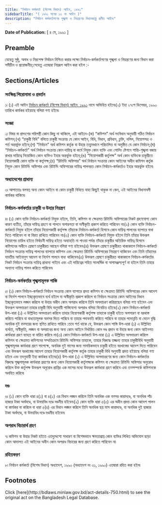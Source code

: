 ```yaml
---
title: "নির্বাচন কর্মকর্তা (বিশেষ বিধান) আইন, ১৯৯১"
sidebarTitle: "( ১৯৯১ সনের ১৩ নং আইন )"
description: "নির্বাচন কর্মকর্তাগণের শৃঙ্খলা ও নিয়ন্ত্রণের বিধানকল্পে প্রণীত আইন৷"
---
```


**Date of Publication:** [ ৪ মে, ১৯৯১ ]

## Preamble

যেহেতু সুষ্ঠু, অবাধ ও নিরপেক্ষ নির্বাচন নিশ্চিত করার লক্ষ্যে নির্বাচন-কর্মকর্তাগণের শৃঙ্খলা ও নিয়ন্ত্রণের জন্য বিধান করা সমীচীন ও প্রয়োজনীয়;সেহেতু এতদ্বারা নিম্নরূপ আইন করা হইল :-

## Sections/Articles

### সংক্ষিপ্ত শিরোনামা ও প্রবর্তন

১৷ (১) এই আইন [নির্বাচন কর্মকর্তা (বিশেষ বিধান) আইন, ১৯৯১](/laws/volume-28/act-750 "নির্বাচন কর্মকর্তা (বিশেষ বিধান) আইন, ১৯৯১") নামে অভিহিত হইবে৷(২) ইহা ২৭শে ডিসেম্বর, ১৯৯০ তারিখে কার্যকর হইয়াছে বলিয়া গণ্য হইবে৷

### সংজ্ঞা

২৷ বিষয় বা প্রসংগের পরিপন্থী কোন কিছু না থাকিলে, এই আইনে-(ক) “কমিশন” অর্থ সংবিধান অনুযায়ী গঠিত নির্বাচন কমিশন;(খ) “চাকুরী বিধি” বলিতে চাকুরী সংক্রান্ত যে কোন আইন, বিধি, বিধান, প্রবিধান, চুক্তি, দলিল, নিয়োগপত্র ও শর্ত অন্তর্ভুক্ত হইবে;(গ) “নির্বাচন” অর্থ কমিশন কর্তৃক বা উহার তত্ত্বাবধানে পরিচালিত বা অনুষ্ঠিত যে কোন নির্বাচন;(ঘ) “নির্বাচন-কর্মকর্তা” অর্থ নির্বাচন সংক্রান্ত কোন দায়িত্ব বা কর্মে নিযুক্ত কোন ব্যক্তি এবং পোলিং ষ্টেশনে শান্তি-শৃঙ্খলা বজায় রাখার দায়িত্বে নিয়োজিত কোন ব্যক্তিও ইহার অন্তর্ভুক্ত হইবে;(ঙ) “নিয়োগকারী কর্তৃপক্ষ” অর্থ কোন ব্যক্তিকে চাকুরীতে নিয়োগকারী কোন ব্যক্তি বা কর্তৃপক্ষ;(চ) “রিটার্নিং অফিসার” অর্থ নির্বাচন সংক্রান্ত কোন আইনের অধীন কমিশন কর্তৃক নিযুক্ত কোন রিটার্নিং অফিসার এবং রিটার্নিং অফিসারের দায়িত্ব পালনরত কোন নির্বাচন-কর্মকর্তাও ইহার অন্তর্ভুক্ত হইবে৷

### অধ্যাদেশের প্রাধান্য

৩৷ আপাততঃ বলবত্ অন্য কোন আইনে বা কোন চাকুরী বিধিতে যাহা কিছুই থাকুক না কেন, এই আইনের বিধানাবলী কার্যকর থাকিবে৷

### নির্বাচন-কর্মকর্তার চাকুরী ও উহার নিয়ন্ত্রণ

৪৷ (১) কোন ব্যক্তি নির্বাচন-কর্মকর্তা নিযুক্ত হইলে, তিনি, কমিশন বা ক্ষেত্রমত রিটার্নিং অফিসারের নিকট গ্রহণযোগ্য কোন কারণ ব্যতীত, তাঁহার দায়িত্ব গ্রহণে বা পালনে অপারগতা বা অস্বীকৃতি প্রকাশ করিতে পারিবেন না৷(২) কোন ব্যক্তি নির্বাচন-কর্মকর্তা নিযুক্ত হইলে তাঁহার নিয়োগকারী কর্তৃপক্ষ তাঁহাকে নির্বাচন-কর্মকর্তা হিসাবে কোন দায়িত্ব পালনের ব্যাপারে বাধা দিতে পারিবেন না বা বিরত রাখিতে পারিবেন না৷(৩) কোন ব্যক্তি নির্বাচন-কর্মকর্তা নিযুক্ত হইলে তিনি তাঁহার উক্তরূপ নিয়োগের তারিখ হইতে নির্বাচনী দায়িত্ব হইতে অব্যাহতি না পাওয়া পর্যন্ত তাঁহার চাকুরীর অতিরিক্ত দায়িত্ব হিসাবে কমিশনের অধীনে প্রেষণে চাকুরীরত আছেন বলিয়া গণ্য হইবেন৷(৪) উক্তরূপ প্রেষণে চাকুরীরত থাকাকালে নির্বাচন-কর্মকর্তা নির্বাচন সংক্রান্ত দায়িত্ব পালনের ব্যাপারে কমিশন এবং ক্ষেত্রমত রিটার্নিং অফিসারের নিয়ন্ত্রণে থাকিবেন এবং তিনি তাঁহাদের যাবতীয় আইনানুগ আদেশ বা নির্দেশ পালনে বাধ্য থাকিবেন৷(৫) উক্তরূপ প্রেষণে চাকুরীরত থাকাকালে নির্বাচন-কর্মকর্তার নিকট নির্বাচন সংক্রান্ত দায়িত্ব প্রাধান্য পাইবে এবং এই দায়িত্বের সহিত সাংঘর্ষিক বা অসামঞ্জস্যপূর্ণ না হইলে তিনি তাহার অন্যান্য দায়িত্ব পালন করিতে পারিবেন৷

### নির্বাচন-কর্মকর্তার শৃঙ্খলামূলক শাস্তি

৫৷ (১) কোন নির্বাচন-কর্মকর্তা নির্বাচন সংক্রান্ত কোন ব্যাপারে প্রদত্ত কমিশন বা ক্ষেত্রমত রিটার্নিং অফিসারের কোন আদেশ বা নির্দেশ পালনে ইচ্ছাকৃতভাবে ব্যর্থ হইলে বা অস্বীকৃতি প্রকাশ করিলে বা নির্বাচন সংক্রান্ত কোন আইনের বিধান ইচ্ছাকৃতভাবে লঙ্ঘন করিলে বা উহার অধীন কোন অপরাধ করিলে তিনি অসদাচরণ করিয়াছেন বলিয়া গণ্য হইবেন এবং উক্তরূপ অসদাচরণ তাহার চাকুরী বিধি অনুযায়ী শাস্তিযোগ্য অপরাধ বলিয়া বিবেচিত হইবে৷(২) কোন নির্বাচন-কর্মকর্তা উপ-ধারা (১) এ উল্লিখিত অসদাচরণ করিলে তাহার নিয়োগকারী কর্তৃপক্ষ তাহাকে চাকুরী হইতে অপসারণ বা বরখাস্ত করিতে পারিবে বা বাধ্যতামূলক অবসর দিতে পারিবে বা তাহার পদাবনতি করিতে পারিবে বা তাহার পদোন্নতি বা বেতন বৃদ্ধি অনধিক দুই বত্সরের জন্য স্থগিত রাখিতে পারিবে :তবে শর্ত থাকে যে, উক্তরূপ কোন শাস্তি উপ-ধারা (১) এ উল্লিখিত ব্যর্থতা, অস্বীকৃতি, লঙ্ঘন বা অপরাধের জন্য অন্য কোন আইনে নির্ধারিত কোন দণ্ড প্রদান বা উহার জন্য কোন আইনগত কার্যধারা গ্রহণ ব্যাহত বা বারিত করিবে না৷(৩) কোন নির্বাচন-কর্মকর্তা উপ-ধারা (১) এ উল্লিখিত অসদাচরণ করিলে কমিশন বা ক্ষেত্রমত কমিশনের সম্মতিক্রমে রিটার্নিং অফিসার তাহাকে, তাহার বিরুদ্ধে তজ্জন্য তাহার চাকুরীবিধি অনুযায়ী শৃঙ্খলামূলক কার্যধারা গ্রহণ সাপেক্ষে, অনধিক দুই মাসের জন্য সাময়িকভাবে চাকুরী হইতে বরখাস্তের আদেশ দিতে পারিবেন এবং উক্তরূপ বরখাস্তের আদেশ তাহার নিয়োগকারী কর্তৃপক্ষ কর্তৃক তাহার চাকুরী বিধি অনুযায়ী প্রদত্ত হইয়াছে বলিয়া গণ্য হইবে এবং তদনুযায়ী ইহা কার্যকর হইবে৷(৪) উপ-ধারা (১) এ উল্লিখিত অসদাচরণের জন্য কোন নির্বাচন-কর্মকর্তার বিরুদ্ধে শৃঙ্খলামূলক কার্যধারা গ্রহণের জন্য কোন নিয়োগকারী কর্তৃপক্ষকে কমিশন বা ক্ষেত্রমত রিটার্নিং অফিসার অনুরোধ করিলে উক্ত কর্তৃপক্ষ উক্তরূপ অনুরোধ প্রাপ্তির এক মাসের মধ্যে উক্তরূপ কার্যধারা গ্রহণ করিবে এবং তত্সম্পর্কে কমিশনকে অবহিত করিবে৷

### দণ্ড

৬৷ (১) কোন ব্যক্তি ধারা ৪(১) বা ৪(২) এর বিধান লঙ্ঘন করিলে তিনি অনধিক এক বত্সর কারাদণ্ডে, বা অনধিক পাঁচ হাজার টাকা অর্থদণ্ডে, বা উভয়বিধ দণ্ডে দণ্ডনীয় হইবেন৷(২) কোন ব্যক্তি ধারা ৫(৩) এর অধীন প্রদত্ত কোন আদেশ পালন বা কার্যকর না করিলে বা ধারা ৫(৪) এর বিধান লঙ্ঘন করিলে তিনি অনধিক ছয় মাস কারাদণ্ডে, বা অনধিক দুই হাজার টাকা অর্থদণ্ডে, বা উভয়বিধ দণ্ডে দণ্ডনীয় হইবেন৷

### অপরাধ বিচারার্থ গ্রহণ

৭৷ কমিশন বা উহার নিকট হইতে এতদুদ্দেশ্যে সাধারণ বা বিশেষভাবে ক্ষমতাপ্রাপ্ত কোন ব্যক্তির লিখিত অভিযোগ ছাড়া কোন আদালত এই আইনের অধীন কোন অপরাধ বিচারের জন্য গ্রহণ করিতে পারিবেন না৷

### রহিতকরণ

৮৷ নির্বাচন কর্মকর্তা (বিশেষ বিধান) অধ্যাদেশ, ১৯৯০ (অধ্যাদেশ নং ৩১, ১৯৯০) এতদ্বারা রহিত করা হইল৷

## Footnotes

<Note>
  Click [here](http://bdlaws.minlaw.gov.bd/act-details-750.html) to see the original act on the Bangladesh Legal Database.
</Note>
